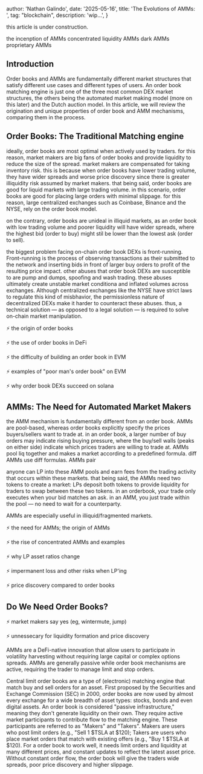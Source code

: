 
  author: 'Nathan Galindo',
  date: '2025-05-16',
  title: 'The Evolutions of AMMs: ',
  tag: "blockchain",
  description:
    'wip...',
}


<Note>
this article is under construction.
</Note>

the incenption of AMMs
concentrated liquidity AMMs
dark AMMs
proprietary AMMs

## Introduction

Order books and AMMs are fundamentally different market structures that satisfy different use cases and different types of users.
An order book matching engine is just one of the three most common DEX market structures, the others being the automated market making model (more on this later) and the Dutch auction model. In this article, we will review the origination and unique properties of order book and AMM mechanisms, comparing them in the process.

## Order Books: The Traditional Matching engine

ideally, order books are most optimal when actively used by traders. for this reason, market makers are big fans of order books and provide liquidity to reduce the size of the spread. market makers are compensated for taking inventory risk. this is because when order books have lower trading volume, they have wider spreads and worse price discovery since there is greater illiquidity risk assumed by market makers.
that being said, order books are good for liquid markets with large trading volume. in this scenario, order books are good for placing large orders with minimal slippage. for this reason, large centralized exchanges such as Coinbase, Binance and the NYSE, rely on the order book model.

on the contrary, order books are unideal in illiquid markets, as an order book with low trading volume and poorer liquidity will have wider spreads, where the highest bid (order to buy) might stil be lower than the lowest ask (order to sell).

the biggest problem facing on-chain order book DEXs is front-running. Front-running is the process of observing transactions as their submitted to the network and inserting bids in front of larger buy orders to profit of the resulting price impact.
other abuses that order book DEXs are susceptible to are pump and dumps, spoofing and wash trading. these abuses ultimately create unstable market conditiona and inflated volumes across exchanges. Although centralized exchanges like the NYSE have strict laws to regulate this kind of misbhavior, the permissionless nature of decentralized DEXs make it harder to counteract these abuses. thus, a technical solution — as opposed to a legal solution — is required to solve on-chain market manipulation.

⚡️ the origin of order books

⚡️ the use of order books in DeFi

⚡️ the difficulty of building an order book in EVM

⚡️ examples of "poor man's order book" on EVM

⚡️ why order book DEXs succeed on solana

## AMMs: The Need for Automated Market Makers

the AMM mechanism is fundamentally different from an order book. AMMs are pool-based, whereas order books explicitly specify the prices buyers/sellers want to trade at. 
in an order book, a larger number of buy orders may indicate rising buying pressure, where the buy/sell walls (peaks on either side) indicate which prices traders are willing to trade at.
AMMs pool liq together and makes a market according to a predefined formula. diff AMMs use diff formulas.
AMMs pair

anyone can LP into these AMM pools and earn fees from the trading activity that occurs within these markets. that being said, the AMMs need two tokens to create a market: LPs deposit both tokens to provide liquidity for traders to swap between these two tokens.
in an orderbook, your trade only executes when your bid matches an ask. in an AMM, you just trade within the pool — no need to wait for a counterparty.

AMMs are especially useful in illiquid/fragmented markets. 

⚡️ the need for AMMs; the origin of AMMs

⚡️ the rise of concentrated AMMs and examples

⚡️ why LP asset ratios change

⚡️ impermanent loss and other risks when LP'ing

⚡️ price discovery compared to order books

## Do We Need Order Books?

⚡️ market makers say yes (eg, wintermute, jump)

⚡️ unnessecary for liquidity formation and price discovery


AMMs are a DeFi-native innovation that allow users to participate in volatility harvesting without requiring large capital or complex options spreads.
AMMs are generally passive while order book mechanisms are active, requiring the trader to manage limit and stop orders.


Central limit order books are a type of (electronic) matching engine that match buy and sell orders for an asset. 
First proposed by the Securities and Exchange Commission (SEC) in 2000, order books are now used by almost every exchange for a wide breadth of asset types: stocks, bonds and even digital assets.
An order book is considered "passive infrastructure," meaning they don't generate liquidity on their own. They require active market participants to contribute flow to the matching engine. These participants are referred to as "Makers" and "Takers". Makers are users who post limit orders (e.g., "Sell 1 $TSLA at $120); Takers are users who place market orders that match with existing offers (e.g., "Buy 1 $TSLA at $120).
For a order book to work well, it needs limit orders and liquidity at many different prices, and constant updates to reflect the latest asset price. Without constant order flow, the order book will give the traders wide spreads, poor price discovery and higher slippage.

